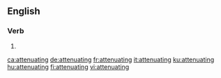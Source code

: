 ==English==

===Verb===
{{head|en|present participle}}

# {{present participle of|attenuate|lang=en|nocat=1}}

[[ca:attenuating]]
[[de:attenuating]]
[[fr:attenuating]]
[[it:attenuating]]
[[ku:attenuating]]
[[hu:attenuating]]
[[fi:attenuating]]
[[vi:attenuating]]